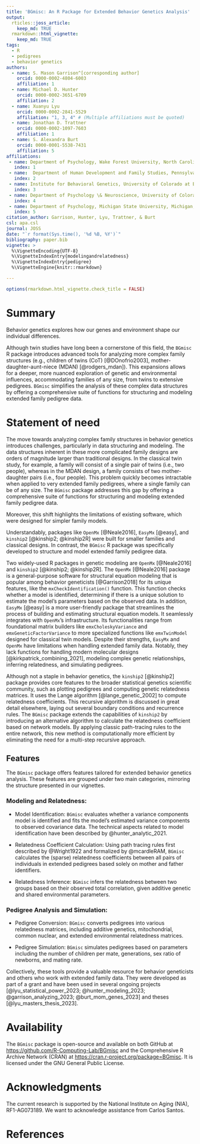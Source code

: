 ```yaml
---
title: 'BGmisc: An R Package for Extended Behavior Genetics Analysis'
output:
  rticles::joss_article:
    keep_md: TRUE
  rmarkdown::html_vignette:
    keep_md: TRUE
tags:
  - R
  - pedigrees
  - behavior genetics
authors:
  - name: S. Mason Garrison^[corresponding author]
    orcid: 0000-0002-4804-6003
    affiliation: 1
  - name: Michael D. Hunter
    orcid: 0000-0002-3651-6709
    affiliation: 2
  - name: Xuanyu Lyu
    orcid: 0000-0002-2841-5529
    affiliation: "1, 3, 4" # (Multiple affiliations must be quoted)
  - name: Jonathan D. Trattner
    orcid: 0000-0002-1097-7603
    affiliation: 1  
  - name: S. Alexandra Burt
    orcid: 0000-0001-5538-7431
    affiliation: 5
affiliations:
 - name: Department of Psychology, Wake Forest University, North Carolina, USA
   index: 1
 - name:  Department of Human Development and Family Studies, Pennsylvania State University, Pennsylvania, USA
   index: 2
 - name: Institute for Behavioral Genetics, University of Colorado at Boulder, Boulder, USA 
   index: 3
 - name: Department of Psychology \& Neuroscience, University of Colorado at Boulder, Boulder, USA
   index: 4
 - name: Department of Psychology, Michigan State University, Michigan, USA
   index: 5
citation_author: Garrison, Hunter, Lyu, Trattner, & Burt
csl: apa.csl
journal: JOSS
date: "`r format(Sys.time(), '%d %B, %Y')`"
bibliography: paper.bib
vignette: >
  %\VignetteEncoding{UTF-8}
  %\VignetteIndexEntry{modelingandrelatedness}
  %\VignetteIndexEntry{pedigree}
  %\VignetteEngine{knitr::rmarkdown}

---
```


```r
options(rmarkdown.html_vignette.check_title = FALSE)
```


<!--Guidance 
JOSS welcomes submissions from broadly diverse research areas. For this reason, we require that authors include in the paper some sentences that explain the software functionality and domain of use to a non-specialist reader. We also require that authors explain the research applications of the software. The paper should be between 250-1000 words. Authors submitting papers significantly longer than 1000 words may be asked to reduce the length of their paper.
Your paper should include:

A list of the authors of the software and their affiliations, using the correct format (see the example below).
A summary describing the high-level functionality and purpose of the software for a diverse, non-specialist audience.
A Statement of need section that clearly illustrates the research purpose of the software and places it in the context of related work.
A list of key references, including to other software addressing related needs. Note that the references should include full names of venues, e.g., journals and conferences, not abbreviations only understood in the context of a specific discipline.
Mention (if applicable) a representative set of past or ongoing research projects using the software and recent scholarly publications enabled by it.
Acknowledgment of any financial support.
-->

# Summary

<!--  A summary describing the high-level functionality and purpose of the software for a diverse, non-specialist audience. -->

Behavior genetics explores how our genes and environment shape our individual differences. 

Although twin studies have long been a cornerstone of this field, the `BGmisc` R package introduces advanced tools for analyzing more complex family structures (e.g., children of twins (CoT) [@DOnofrio2003], mother-daughter-aunt-niece (MDAN) [@rodgers_mdan]). 
This expansions allows for a deeper, more nuanced exploration of genetic and environmental influences, accommodating families of any size, from twins to extensive pedigrees. 
`BGmisc` simplifies the analysis of these complex data structures by offering a comprehensive suite of functions for structuring and modeling extended family pedigree data.


# Statement of need
<!-- A Statement of need section that clearly illustrates the research purpose of the software and places it in the context of related work. -->

The move towards analyzing complex family structures in behavior genetics introduces challenges, particularly in data structuring and modeling. The data structures inherent in these more complicated family designs are orders of magnitude larger than traditional designs. 
In the classical twin study, for example, a family will consist of a single pair of twins (i.e., two people), whereas in the MDAN design, 
a family consists of two mother-daughter pairs (i.e., four people). This problem quickly becomes intractable when applied to very extended family pedigrees, where a single family can be of any size.  The `BGmisc` package addresses this gap by offering a comprehensive suite of functions for structuring and modeling extended family pedigree data.

Moreover, this shift highlights the limitations of existing software, which were designed for simpler family models.

Understandably, packages like `OpenMx` [@Neale2016], `EasyMx` [@easy], and `kinship2` [@kinship2; @kinship2R]  were built for  smaller families and classical designs. In contrast, the `BGmisc` R package was specifically developed to structure and model extended family pedigree data.

Two widely-used R packages in genetic modeling are `OpenMx` [@Neale2016] and `kinship2` [@kinship2; @kinship2R]. The `OpenMx` [@Neale2016] package is a general-purpose software for structural equation modeling that is popular among behavior geneticists [@Garrison2018] for its unique features, like the `mxCheckIdentification()` function. This function checks whether a model is identified, determining if there is a unique solution to estimate the model's parameters based on the observed data. In addition, `EasyMx` [@easy] is a more user-friendly package that streamlines the process of building and estimating structural equation models. It seamlessly integrates with `OpenMx`'s infrastructure. Its functionalities range from foundational matrix builders like `emxCholeskyVariance` and `emxGeneticFactorVariance` to more specialized functions like `emxTwinModel` designed for classical twin models. Despite their strengths, `EasyMx` and `OpenMx` have limitations when handling extended family data. Notably, they lack functions for handling modern molecular designs [@kirkpatrick_combining_2021], modeling complex genetic relationships, inferring relatedness, and simulating pedigrees.

Although not a staple in behavior genetics, the `kinship2` [@kinship2] package provides core features to the broader statistical genetics scientific community, such as plotting pedigrees and computing genetic relatedness matrices. It uses the Lange algorithm [@lange_genetic_2002] to compute relatedness coefficients. This recursive algorithm is discussed in great detail elsewhere, laying out several boundary conditions and recurrence rules. The `BGmisc` package extends the capabilities of `kinship2` by introducing an alternative algorithm to calculate the relatedness coefficient based on network models. By applying classic path-tracing rules to the entire network, this new method is computationally more efficient by eliminating the need for a multi-step recursive approach.

## Features

The `BGmisc` package offers features tailored for extended behavior genetics analysis. These features are grouped under two main categories, mirroring the structure presented in our vignettes.

### Modeling and Relatedness:

-   Model Identification: `BGmisc` evaluates whether a variance components model is identified and fits the model's estimated variance components to observed covariance data. The technical aspects related to model identification have been described by @hunter_analytic_2021.

-   Relatedness Coefficient Calculation: Using path tracing rules first described by @Wright1922 and formalized by @mcardleRAM, `BGmisc` calculates the (sparse) relatedness coefficients between all pairs of individuals in extended pedigrees based solely on mother and father identifiers. 

-   Relatedness Inference: `BGmisc` infers the relatedness between two groups based on their observed total correlation, given additive genetic and shared environmental parameters.


### Pedigree Analysis and Simulation:

-   Pedigree Conversion: `BGmisc` converts pedigrees into various relatedness matrices, including additive genetics, mitochondrial, common nuclear, and extended environmental relatedness matrices.

-   Pedigree Simulation: `BGmisc` simulates pedigrees based on parameters including the number of children per mate, generations, sex ratio of newborns, and mating rate.



<!-- Mention (if applicable) a representative set of past or ongoing research projects using the software and recent scholarly publications enabled by it.-->

Collectively, these tools provide a valuable resource for behavior geneticists and others who work with extended family data. They were developed as part of a grant and have been used in several ongoing projects [@lyu_statistical_power_2023; @hunter_modeling_2023; @garrison_analyzing_2023; @burt_mom_genes_2023] and theses [@lyu_masters_thesis_2023].

# Availability

The `BGmisc` package is open-source and available on both GitHub at [https://github.com/R-Computing-Lab/BGmisc](https://github.com/R-Computing-Lab/BGmisc) and the Comprehensive R Archive Network (CRAN) at [https://cran.r-project.org/package=BGmisc](https://cran.r-project.org/package=BGmisc). It is licensed under the GNU General Public License.

# Acknowledgments

The current research is supported by the National Institute on Aging (NIA), RF1-AG073189. We want to acknowledge assistance from Carlos Santos.

# References
